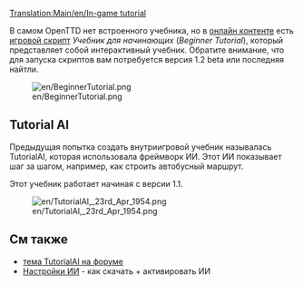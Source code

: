 [[Translation:Main/en/In-game tutorial]]

{{ru/Учебник}}

В самом OpenTTD нет встроенного учебника, но в [[Main/ru/Онлайн-контент|онлайн контенте]] есть [[Main/en/Game script|игровой скрипт]] ''Учебник для начинающих'' (''Beginner Tutorial''), который представляет собой интерактивный учебник. Обратите внимание, что для запуска скриптов вам потребуется версия 1.2 beta или последняя найтли.

[[File:en/BeginnerTutorial.png]]

== Tutorial AI ==
Предыдущая попытка создать внутриигровой учебник называлась TutorialAI, которая использовала фреймворк ИИ. Этот ИИ показывает шаг за шагом, например, как строить автобусный маршрут.

Этот учебник работает начиная с версии 1.1.

[[File:en/TutorialAI, 23rd Apr 1954.png]]

==См также==
* [http://www.tt-forums.net/viewtopic.php?f=65&t=55400 тема TutorialAI на форуме]
* [[Main/ru/Настройки ИИ|Настройки ИИ]] - как скачать + активировать ИИ